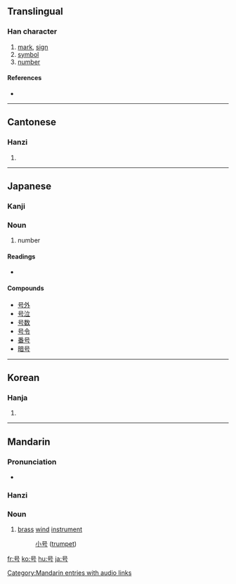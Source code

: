 {{also|號}}
==Translingual==

===Han character===
{{Han char|rn=30|rad=口|as=02|sn=5|four=|canj=口一女尸 (RMVS)}}

# [[mark]], [[sign]]
# [[symbol]]
# [[number]]

====References====
* {{Han ref|kx=0174.020|dkj=03256|dj=0385.070|hdz=10570.010|uh=53F7|ud=21495}}

----

==Cantonese==

===Hanzi===
{{yue-hanzi|jyut=|y=hou6}}

# {{defn|Cantonese}}

----

==Japanese==

===Kanji===
{{ja-kanji|grade=3|rs=口02}}

===Noun===
{{ja-noun|k|hira=ごう|rom=gō}}

# number

====Readings====
* {{ja-readings|on=[[ごう]] ([[gō]])|kun=[[さけぶ]] ([[sakebu]]), [[よびな]] ([[yobina]])}}

====Compounds====
* [[号外]]
* [[号泣]]
* [[号数]]
* [[号令]]
* [[番号]]
* [[暗号]]

----

==Korean==

===Hanja===
{{ko-hanja|hangeul=호|rv=ho|mr=ho}}

# {{defn|Korean}}

----

==Mandarin==

===Pronunciation===
* {{audio|zh-hào.ogg|audio}}

===Hanzi===
{{cmn-hanzi|tra=號|pin=[[hào]] ([[hao4]]), [[háo]] ([[hao2]])|wg=hao<sup>2</sup>, hao<sup>4</sup>}}

===Noun===
{{cmn-noun|s|pin=hào|pint=hao4|tra=號|sim=号|rs=口02}}

# {{literary|lang=zh-cn|skey=hao4}} [[brass]] [[wind]] [[instrument]]
#: [[小号]] ([[trumpet]])

[[Category:Mandarin entries with audio links]]

[[fr:号]]
[[ko:号]]
[[hu:号]]
[[ja:号]]
